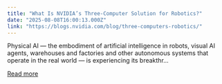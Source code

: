 ```yaml
---
title: "What Is NVIDIA’s Three-Computer Solution for Robotics?"
date: "2025-08-08T16:00:13.000Z"
link: "https://blogs.nvidia.com/blog/three-computers-robotics/"
---
```


Physical AI — the embodiment of artificial intelligence in robots, visual AI agents, warehouses and factories and other autonomous systems that operate in the real world — is experiencing its breakthr...

[Read more](https://blogs.nvidia.com/blog/three-computers-robotics/)
